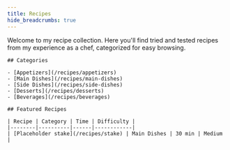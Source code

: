 ```yaml
---
title: Recipes
hide_breadcrumbs: true
---
```


<div className="mt-8">
    Welcome to my recipe collection. Here you'll find tried and tested recipes from my experience as a chef, categorized for easy browsing.

    ## Categories

    - [Appetizers](/recipes/appetizers)
    - [Main Dishes](/recipes/main-dishes)
    - [Side Dishes](/recipes/side-dishes)
    - [Desserts](/recipes/desserts)
    - [Beverages](/recipes/beverages)

    ## Featured Recipes

    | Recipe | Category | Time | Difficulty |
    |--------|----------|------|------------|
    | [Placeholder stake](/recipes/stake) | Main Dishes | 30 min | Medium |

</div>